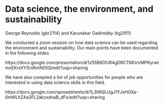 # Data science, the environment, and sustainability

George Reynolds (gbr2114) and Karunakar Gadireddy (kg2911)

We conducted a zoom session on how data science can be used regarding the environment and sustainability. Our main points have been documented in the following slides

https://docs.google.com/presentation/d/1z55B6DfJR4gDRCTMUnrMPKyrwtmxEKrsVYSvtRmN05Q/edit?usp=sharing

We have also compiled a list of job opportunities for people who are interested in using data science skills in this field.

https://docs.google.com/spreadsheets/d/1L3li9QLUgJ1YJxHGXa-6mWLhZAa3FL2akzxdnaB_dFs/edit?usp=sharing
